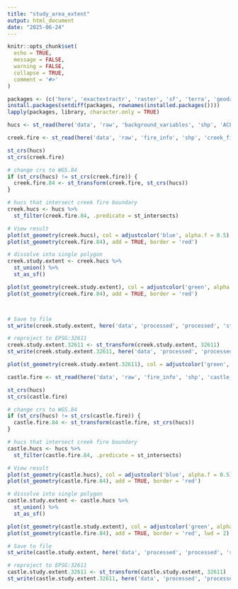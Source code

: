 ```yaml
---
title: "study_area_extent"
output: html_document
date: "2025-06-24"
---
```


```r
knitr::opts_chunk$set(
  echo = TRUE,
  message = FALSE,
  warning = FALSE,
  collapse = TRUE,
  comment = '#>'
)

packages <- (c('here', 'exactextractr', 'raster', 'sf', 'terra', 'geodata', 'tidyverse', 'spatialEco', 'patchwork', 'knitr', 'dplyr'))
install.packages(setdiff(packages, rownames(installed.packages())))
lapply(packages, library, character.only = TRUE)
```

```r
hucs <- st_read(here('data', 'raw', 'background_variables', 'shp', 'ACE_HUC12s_WebMerc_1mXY.shp'))
```

```r

creek.fire <- st_read(here('data', 'raw', 'fire_info', 'shp', 'creek_fire_perimeter.shp'))

st_crs(hucs)
st_crs(creek.fire)

# change crs to WGS.84
if (st_crs(hucs) != st_crs(creek.fire)) {
  creek.fire.84 <- st_transform(creek.fire, st_crs(hucs))
}

# hucs that intersect creek fire boundary
creek.hucs <- hucs %>%
  st_filter(creek.fire.84, .predicate = st_intersects)

# View result
plot(st_geometry(creek.hucs), col = adjustcolor('blue', alpha.f = 0.5), main = 'Creek Fire Intersecting HUCs')
plot(st_geometry(creek.fire.84), add = TRUE, border = 'red')

# dissolve into single polygon
creek.study.extent <- creek.hucs %>%
  st_union() %>%
  st_as_sf()

plot(st_geometry(creek.study.extent), col = adjustcolor('green', alpha.f = 0.5), main = 'Creek Study Extent')
plot(st_geometry(creek.fire.84), add = TRUE, border = 'red')



# Save to file
st_write(creek.study.extent, here('data', 'processed', 'processed', 'study_extent_creek.shp'), delete_layer = TRUE)

# reproject to EPSG:32611
creek.study.extent.32611 <- st_transform(creek.study.extent, 32611)
st_write(creek.study.extent.32611, here('data', 'processed', 'processed', 'study_extent_creek_32611.shp'), delete_layer = TRUE)

plot(st_geometry(creek.study.extent.32611), col = adjustcolor('green', alpha.f = 0.5), main = 'Creek Study Extent')
```

```r
castle.fire <- st_read(here('data', 'raw', 'fire_info', 'shp', 'castle_fire_perimeter.shp'))

st_crs(hucs)
st_crs(castle.fire)

# change crs to WGS.84
if (st_crs(hucs) != st_crs(castle.fire)) {
  castle.fire.84 <- st_transform(castle.fire, st_crs(hucs))
}

# hucs that intersect creek fire boundary
castle.hucs <- hucs %>%
  st_filter(castle.fire.84, .predicate = st_intersects)

# View result
plot(st_geometry(castle.hucs), col = adjustcolor('blue', alpha.f = 0.5), main = 'Castle Fire Intersecting HUCs')
plot(st_geometry(castle.fire.84), add = TRUE, border = 'red')

# dissolve into single polygon
castle.study.extent <- castle.hucs %>%
  st_union() %>%
  st_as_sf()

plot(st_geometry(castle.study.extent), col = adjustcolor('green', alpha.f = 0.5), main = 'Castle Study Extent')
plot(st_geometry(castle.fire.84), add = TRUE, border = 'red', lwd = 2)

# Save to file
st_write(castle.study.extent, here('data', 'processed', 'processed', 'shp', 'study_extent_castle.shp'), delete_layer = TRUE)

# reproject to EPSG:32611
castle.study.extent.32611 <- st_transform(castle.study.extent, 32611)
st_write(castle.study.extent.32611, here('data', 'processed', 'processed', 'shp','study_extent_castle_32611.shp'), delete_layer = TRUE)

```

